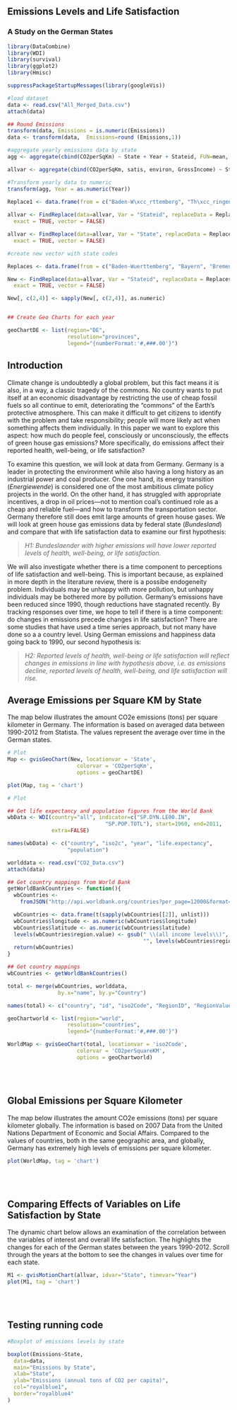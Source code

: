 ## Emissions Levels and Life Satisfaction
### A Study on the German States

```r
library(DataCombine)
library(WDI)
library(survival)
library(ggplot2)
library(Hmisc)
```

```r

suppressPackageStartupMessages(library(googleVis))

#load dataset
data <- read.csv("All_Merged_Data.csv")
attach(data)

## Round Emissions
transform(data, Emissions = is.numeric(Emissions))
data <- transform(data,  Emissions=round (Emissions,1))

#aggregate yearly emissions data by state
agg <- aggregate(cbind(CO2perSqKm) ~ State + Year + Stateid, FUN=mean, data=data)

allvar <- aggregate(cbind(CO2perSqKm, satis, environ, GrossIncome) ~ State + Year + Stateid, FUN=mean, data=data)

#Transform yearly data to numeric
transform(agg, Year = as.numeric(Year))

Replace1 <- data.frame(from = c("Baden-W\xcc_rttemberg", "Th\xcc_ringen"), to = c("Baden-Wuerttemberg", "Thueringen"))
                       
allvar <- FindReplace(data=allvar, Var = "Stateid", replaceData = Replace1, from = "from", to = "to",
  exact = TRUE, vector = FALSE)

allvar <- FindReplace(data=allvar, Var = "State", replaceData = Replace1, from = "from", to = "to",
  exact = TRUE, vector = FALSE)

#create new vector with state codes

Replaces <- data.frame(from = c("Baden-Wuerttemberg", "Bayern", "Bremen", "Berlin", "Brandenburg", "Hamburg" , "Hessen", "Mecklenburg-Vorpommern", "Niedersachsen", "Nordrhein-Westfalen", "Rheinland-Pfalz", "Sachsen", "Sachsen-Anhalt", "Schleswig-Holstein", "Saarland", "Thueringen"), to = c("DE-BW", "DE-BY", "DE-HB", "DE-BE", "DE-BB", "DE-HH", "DE-HE", "DE-MV", "DE-NI", "DE-NW", "DE-RP", "DE-SN", "DE-ST", "DE-SH", "DE-SL", "DE-TH"))

New <- FindReplace(data=allvar, Var = "Stateid", replaceData = Replaces, from = "from", to = "to",
  exact = TRUE, vector = FALSE)

New[, c(2,4)] <- sapply(New[, c(2,4)], as.numeric)


## Create Geo Charts for each year

geoChartDE <- list(region="DE", 
                   resolution="provinces",
                   legend="{numberFormat:'#,###.00'}") 
```

## Introduction
Climate change is undoubtedly a global problem, but this fact means it is also, in a way, a classic tragedy of the commons. No country wants to put itself at an economic disadvantage by restricting the use of cheap fossil fuels so all continue to emit, deteriorating the "commons" of the Earth's protective atmosphere. This can make it difficult to get citizens to identify with the problem and take responsibility; people will more likely act when something affects them individually. In this paper we want to explore this aspect: how much do people feel, consciously or unconsciously, the effects of green house gas emissions? More specifically, do emissions affect their reported health, well-being, or life satisfaction?  

To examine this question, we will look at data from Germany. Germany is a leader in protecting the environment while also having a long history as an industrial power and coal producer. One one hand, its energy transition (*Energiewende*) is considered one of the most ambitious climate policy projects in the world. On the other hand, it has struggled with appropriate incentives, a drop in oil prices---not to mention coal's continued role as a cheap and reliable fuel---and how to transform the transportation sector. Germany therefore still does emit large amounts of green house gases. We will look at green house gas emissions data by federal state (*Bundesland*) and compare that with life satisfaction data to examine our first hypothesis:

> *H1: Bundeslaender with higher emissions will have lower reported levels of health, well-being, or life satisfaction.* 

We will also investigate whether there is a time component to perceptions of life satisfaction and well-being. This is important because, as explained in more depth in the literature review, there is a possibe endogeneity problem. Individuals may be unhappy with more pollution, but unhappy individuals may be bothered more by pollution. Germany's emissions have been reduced since 1990, though reductions have stagnated recently. By tracking responses over time, we hope to tell if there is a time component: do changes in emissions precede changes in life satisfaction? There are some studies that have used a time series approach, but not many have done so a a country level. Using German emissions and happiness data going back to 1990, our second hypothesis is:

> *H2: Reported levels of health, well-being or life satisfaction will reflect changes in emissions in line with hypothesis above, i.e. as emissions decline, reported levels of health, well-being, and life satisfaction will rise.* 


## Average Emissions per Square KM by State

The map below illustrates the amount CO2e emissions (tons) per square kilometer in Germany. The information is based on averaged data between 1990-2012 from Statista. The values represent the average over time in the German states.

```r
# Plot
Map <- gvisGeoChart(New, locationvar = 'State',
                      colorvar = 'CO2perSqKm',
                      options = geoChartDE)

plot(Map, tag = 'chart')

```

```r
# Plot

## Get life expectancy and population figures from the World Bank
wbData <- WDI(country="all", indicator=c("SP.DYN.LE00.IN",
                               "SP.POP.TOTL"), start=1960, end=2011,
              extra=FALSE)

names(wbData) <- c("country", "iso2c", "year", "life.expectancy",
                   "population")

worlddata <- read.csv("CO2_Data.csv")
attach(data)

## Get country mappings from World Bank
getWorldBankCountries <- function(){
  wbCountries <-
    fromJSON("http://api.worldbank.org/countries?per_page=12000&format=json") 

  wbCountries <- data.frame(t(sapply(wbCountries[[2]], unlist)))
  wbCountries$longitude <- as.numeric(wbCountries$longitude)
  wbCountries$latitude <- as.numeric(wbCountries$latitude)
  levels(wbCountries$region.value) <- gsub(" \\(all income levels\\)",
                                           "", levels(wbCountries$region.value))
  return(wbCountries)
}

## Get country mappings
wbCountries <- getWorldBankCountries()

total <- merge(wbCountries, worlddata, 
                by.x="name", by.y="Country")

names(total) <- c("country", "id", "iso2Code", "RegionID", "RegionValue", "ID2", "Region", "Income.Level.ID", "IncomeLevel", "LendingType", "LendingValue", "Capital", "Longitude", "Latitude", "CO2EmissionsMt", "NotA", "ChangeSince1990", "NotB", "CO2perCapita", "NotC", "CO2perSquareKM", "NotD")

geoChartworld <- list(region="world", 
                   resolution="countries",
                   legend="{numberFormat:'#,###.00'}")

WorldMap <- gvisGeoChart(total, locationvar = 'iso2Code',
                      colorvar = 'CO2perSquareKM',
                      options = geoChartworld)
```

<br><br>

## Global Emissions per Square Kilometer
The map below illustrates the amount CO2e emissions (tons) per square kilometer globally. The information is based on 2007 Data from the United Nations Department of Economic and Social Affairs. Compared to the values of countries, both in the same geographic area, and globally, Germany has extremely high levels of emissions per square kilometer. 


```r
plot(WorldMap, tag = 'chart')

```

<br><br>

## Comparing Effects of Variables on Life Satisfaction by State
The dynamic chart below allows an examination of the correlation between the variables of interest and overall life satisfaction. The highlights the changes for each of the German states between the years 1990-2012. Scroll through the years at the bottom to see the changes in values over time for each state.

```r
M1 <- gvisMotionChart(allvar, idvar="State", timevar="Year")
plot(M1, tag = 'chart')

```

<br><br>

## Testing running code

```r

#Boxplot of emissions levels by state

boxplot(Emissions~State,
  data=data,
  main="Emissions by State",
  xlab="State",
  ylab="Emissions (annual tons of CO2 per capita)",
  col="royalblue1",
  border="royalblue4"
)
```